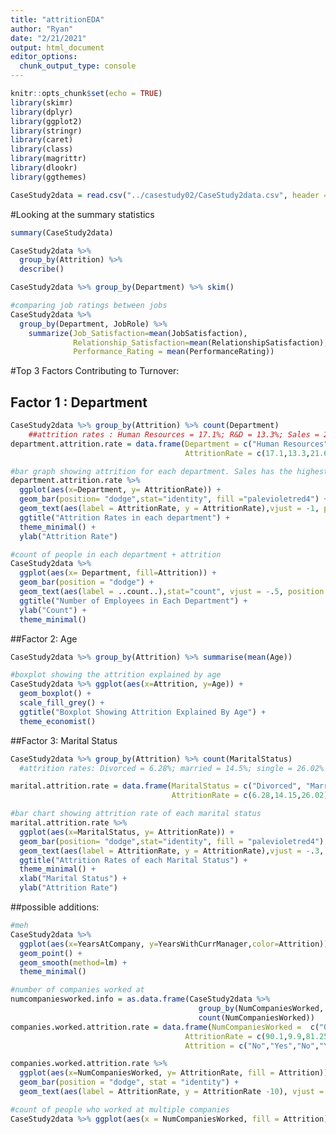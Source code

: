 ```yaml
---
title: "attritionEDA"
author: "Ryan"
date: "2/21/2021"
output: html_document
editor_options: 
  chunk_output_type: console
---
```


```r
knitr::opts_chunk$set(echo = TRUE)
library(skimr)
library(dplyr)
library(ggplot2)
library(stringr)
library(caret)
library(class)
library(magrittr)
library(dlookr)
library(ggthemes)
```

```r
CaseStudy2data = read.csv("../casestudy02/CaseStudy2data.csv", header = TRUE)
```

#Looking at the summary statistics

```r
summary(CaseStudy2data)

CaseStudy2data %>% 
  group_by(Attrition) %>% 
  describe()

CaseStudy2data %>% group_by(Department) %>% skim()

#comparing job ratings between jobs 
CaseStudy2data %>%
  group_by(Department, JobRole) %>% 
    summarize(Job_Satisfaction=mean(JobSatisfaction),
              Relationship_Satisfaction=mean(RelationshipSatisfaction),
              Performance_Rating = mean(PerformanceRating))


```
#Top 3 Factors Contributing to Turnover:

## Factor 1 : Department
```r

CaseStudy2data %>% group_by(Attrition) %>% count(Department) 
    ##attrition rates : Human Resources = 17.1%; R&D = 13.3%; Sales = 21.6%
department.attrition.rate = data.frame(Department = c("Human Resources", "Research and Development", "Sales"), 
                                       AttritionRate = c(17.1,13.3,21.6))

#bar graph showing attrition for each department. Sales has the highest attrition rate
department.attrition.rate %>% 
  ggplot(aes(x=Department, y= AttritionRate)) + 
  geom_bar(position= "dodge",stat="identity", fill ="palevioletred4") +
  geom_text(aes(label = AttritionRate, y = AttritionRate),vjust = -1, position = position_dodge(width = .9)) +
  ggtitle("Attrition Rates in each department") +
  theme_minimal() +
  ylab("Attrition Rate")

#count of people in each department + attrition
CaseStudy2data %>% 
  ggplot(aes(x= Department, fill=Attrition)) +
  geom_bar(position = "dodge") +
  geom_text(aes(label = ..count..),stat="count", vjust = -.5, position = position_dodge(.9)) +
  ggtitle("Number of Employees in Each Department") +
  ylab("Count") +
  theme_minimal()

```

##Factor 2: Age
```r
CaseStudy2data %>% group_by(Attrition) %>% summarise(mean(Age))

#boxplot showing the attrition explained by age
CaseStudy2data %>% ggplot(aes(x=Attrition, y=Age)) + 
  geom_boxplot() +
  scale_fill_grey() +
  ggtitle("Boxplot Showing Attrition Explained By Age") +
  theme_economist()

```

##Factor 3: Marital Status
```r
CaseStudy2data %>% group_by(Attrition) %>% count(MaritalStatus)
  #attrition rates: Divorced = 6.28%; married = 14.5%; single = 26.02%

marital.attrition.rate = data.frame(MaritalStatus = c("Divorced", "Married", "Single"), 
                                    AttritionRate = c(6.28,14.15,26.02))

#bar chart showing attrition rate of each marital status                                   
marital.attrition.rate %>% 
  ggplot(aes(x=MaritalStatus, y= AttritionRate)) + 
  geom_bar(position= "dodge",stat="identity", fill = "palevioletred4") +
  geom_text(aes(label = AttritionRate, y = AttritionRate),vjust = -.3, position = position_dodge(width = .9), size = 5) +
  ggtitle("Attrition Rates of each Marital Status") +
  theme_minimal() +
  xlab("Marital Status") +
  ylab("Attrition Rate")
```




##possible additions:
```r
#meh
CaseStudy2data %>%
  ggplot(aes(x=YearsAtCompany, y=YearsWithCurrManager,color=Attrition)) + 
  geom_point() +
  geom_smooth(method=lm) +
  theme_minimal()

#number of companies worked at 
numcompaniesworked.info = as.data.frame(CaseStudy2data %>% 
                                          group_by(NumCompaniesWorked, Attrition) %>% 
                                          count(NumCompaniesWorked))
companies.worked.attrition.rate = data.frame(NumCompaniesWorked =  c("0","0","1","1","2","2","3","3","4","4","5","5","6","6","7","7","8","8","9","9"), 
                                       AttritionRate = c(90.1,9.9,81.25,18.75,87.84,12.16,90,10,91.8,8.2,74.4,25.6,77,23,76.1,23.9,82.14,17.86,75.76,24.24),
                                       Attrition = c("No","Yes","No","Yes","No","Yes","No","Yes","No","Yes","No","Yes","No","Yes","No","Yes","No","Yes","No","Yes"))

companies.worked.attrition.rate %>% 
  ggplot(aes(x=NumCompaniesWorked, y= AttritionRate, fill = Attrition)) +
  geom_bar(position = "dodge", stat = "identity") +
  geom_text(aes(label = AttritionRate, y = AttritionRate -10), vjust = -7, position = position_dodge(width = .9), size = 2.3)

#count of people who worked at multiple companies
CaseStudy2data %>% ggplot(aes(x = NumCompaniesWorked, fill = Attrition)) + geom_bar(position = "dodge")

```

